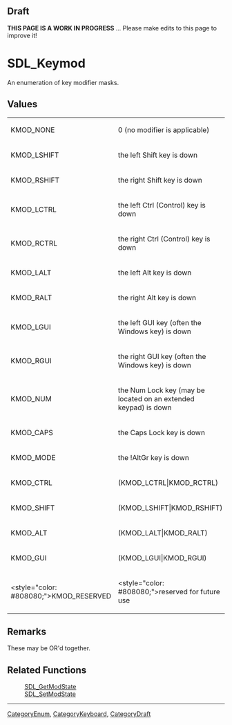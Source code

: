 == Draft ==

'''THIS PAGE IS A WORK IN PROGRESS''' ... Please make edits to this page to improve it!


= SDL_Keymod =
An enumeration of key modifier masks.


== Values ==
{|
|KMOD_NONE
|0 (no modifier is applicable)
|-
|KMOD_LSHIFT
|the left Shift key is down
|-
|KMOD_RSHIFT
|the right Shift key is down
|-
|KMOD_LCTRL
|the left Ctrl (Control) key is down
|-
|KMOD_RCTRL
|the right Ctrl (Control) key is down
|-
|KMOD_LALT
|the left Alt key is down
|-
|KMOD_RALT
|the right Alt key is down
|-
|KMOD_LGUI
|the left GUI key (often the Windows key) is down
|-
|KMOD_RGUI
|the right GUI key (often the Windows key) is down
|-
|KMOD_NUM
|the Num Lock key (may be located on an extended keypad) is down
|-
|KMOD_CAPS
|the Caps Lock key is down
|-
|KMOD_MODE
|the !AltGr key is down
|-
|KMOD_CTRL
|(KMOD_LCTRL|KMOD_RCTRL)
|-
|KMOD_SHIFT
|(KMOD_LSHIFT|KMOD_RSHIFT)
|-
|KMOD_ALT
|(KMOD_LALT|KMOD_RALT)
|-
|KMOD_GUI
|(KMOD_LGUI|KMOD_RGUI)
|-
|<style="color: #808080;">KMOD_RESERVED
|<style="color: #808080;">reserved for future use
|}

== Remarks ==
These may be OR'd together.

== Related Functions ==
:[[SDL_GetModState]]
:[[SDL_SetModState]]

----
[[CategoryEnum]], [[CategoryKeyboard]], [[CategoryDraft]]
